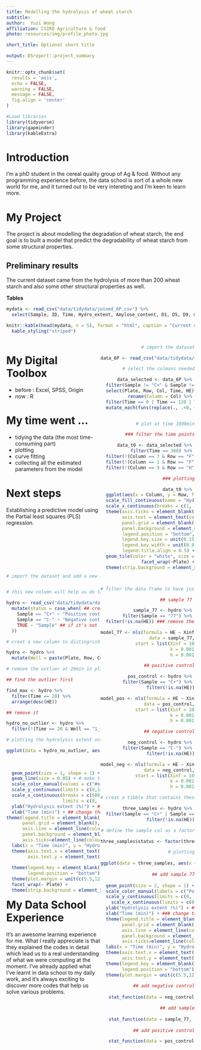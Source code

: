 ```yaml
---
title: Modelling the hydrolysis of wheat starch
subtitle: 
author:  Yuzi Wang
affiliation: CSIRO Agriculture & food
photo: resources/img/profile_photo.jpg

short_title: Optional short title

output: DSreport::project_summary
---
```

```r
knitr::opts_chunk$set(
  results = 'asis',
  echo = FALSE,
  warning = FALSE,
  message = FALSE,
  fig.align = 'center'
)

#Load libraries
library(tidyverse)
library(gapminder)
library(kableExtra)
```


# Introduction

I'm a phD student in the cereal quality group of Ag & food. Without any programming experience before, the data school is sort of a whole new world for me, and it turned out to be very intereting and I'm keen to learn more.

# My Project

The project is about modelling the degradation of wheat starch, the end goal is to built a model that predict the degradability of wheat starch from some structural properties.   

## Preliminary results

The current dataset came from the hydrolysis of more than 200 wheat starch and also some other structural properties as well. 

**Tables**
```r

mydata <- read_csv("data/tidydata/joined_6P.csv") %>% 
  select(Sample, ID, Time, Hydro_extent, Amylose_content, D1, D5, D9, mean_Peak, mean_Trough, mean_Final, mean_PastingTemp)

knitr::kable(head(mydata, n = 5), format = "html", caption = "Current dataset") %>% 
  kable_styling("striped")
```

<style> 
.column-left{float: left; width: 50%; text-align: left;}
.column-right{float: right;width: 50%;text-align: right}
</style>

<div class="column-left">

# My Digital Toolbox

* before : Excel, SPSS, Origin
* now : R 

# My time went ...

- tidying the data (the most time-consuming part)
- plotting
- curve fitting
- collecting all the estimated parameters from the model

# Next steps

Establishing a predictive model using the Partial least squares (PLS) regression.

</div>

<div class="column-right"> 

```r


# import the dataset

data_6P <- read_csv("data/tidydata/data_6P_cal_3nd.csv")

# select the colmuns needed

data_selected <- data_6P %>% 
  filter(Sample != "C+" & Sample != "C-") %>%  # remove the control samples 
  select(Plate, Row, Col, Time, HE) %>% 
  rename(Column = Col) %>% 
  filter(Time == 0 | Time == 120 | Time == 240 | Time == 360 | Time == 1440 |Time == 1800) %>% 
  mutate_each(funs(replace(., .<0, 0))) # replace the negtive values by 0


# plot at time 1800min

### filter the time points

data_t0 <- data_selected %>% 
  filter(Time == 360) %>% 
  filter(!(Column == 7 & Row == "F" & Plate == 6)) %>% # remove an "outlier"
  filter(!(Column == 1 & Row == "F" & Plate == 1)) %>% # remove an "outlier"
  filter(!(Column == 9 & Row == "H" & Plate == 6)) # remove an "outlier"

### plotting

data_t0 %>% 
  ggplot(aes(x = Column, y = Row, fill = HE)) + 
  scale_fill_continuous(name = "Hydrolysis extent", type = "viridis") +
  scale_x_continuous(breaks = c(1, 3, 5, 7, 9, 11)) +
  theme(axis.ticks = element_blank(),
        axis.text = element_text(color = "black"),
        panel.grid = element_blank(),
        panel.background = element_blank(),
        legend.position = "bottom",
        legend.key.size = unit(0.15, "cm"),
        legend.key.width = unit(0.8, "cm"),
        legend.title.align = 0.5) +
  geom_tile(color = "white", size = 0.1) +
  facet_wrap(~Plate) +
  theme(strip.background = element_blank())



```
</div>

<style> 
.column-left{float: left; width: 50%; text-align: left;}
.column-right{float: right;width: 50%;text-align: right}
</style>

<div class="column-left">
<br/> 
<br/> 
<br/> 
<br/> 
<br/> 

```r


# import the dataset and add a new colume


# this new column will help us do the plot

hydro <- read_csv("data/tidydata/data_6P_cal_3nd.csv")%>% 
  mutate(status = case_when( ## creat a new column to classify three different conditions
    Sample == "C+" ~ "Positive control", ## if the sample name is C+, give it pos_control
    Sample == "C-" ~ "Negative control", ## if the sample name is C-, give it neg_control
    TRUE ~ "Sample" ## if it's not the cases above, give it other
  )) 

# creat a new column to distingrish each sample 

hydro <- hydro %>% 
  mutate(Well = paste(Plate, Row, Col, sep = "_")) 

# remove the outlier at 20min in plate 1

## find the outlier first

find_max <- hydro %>% 
  filter(Time == 20) %>% 
  arrange(desc(HE))

## remove it

hydro_no_outlier <- hydro %>% 
  filter(!(Time == 20 & Well == "1_C_11"))

# plotting the hydrolysis extent overtime

ggplot(data = hydro_no_outlier, aes(x = Time, 
                                    y = HE,
                                    group = Well,
                                    color = status)) +
  geom_point(size = 1, shape = 1) + ## use hollow circles by "shape = 1"
  geom_line(size = 0.05) + # make the line thinner
  scale_color_manual(values = c("#e41a1c", "#4daf4a", "#377eb8")) +
  scale_y_continuous(limits = c(0,100), expand = c(0, 0)) + ## set the range of the y axis with no more expand
  scale_x_continuous(breaks = c(500, 1500),
                     limits = c(0, 1900), expand = c(0, 0)) +
  ylab("Hydrolysis extent (%)") + ## change the label for the y axis
  xlab("Time (min)") + ## change the name of the x axis
theme(legend.title = element_blank(),
      panel.grid = element_blank(),
      axis.line = element_line(colour = "black", size = 0.5),
      panel.background = element_blank(),
      axis.ticks=element_line(colour="black", size=.5)) +
  labs(x = "Time (min)", y = "Hydrolysis extent (%)") +
  theme(axis.text.x = element_text(color="black", size=10), 
        axis.text.y = element_text(color="black", size=10)) +
  
  theme(legend.key = element_blank(),
        legend.position = "bottom") +
  theme(plot.margin = unit(c(5.5,12,5.5,5.5), "pt")) + ## set the margin
  facet_wrap(~ Plate) +
  theme(strip.background = element_blank())
```

</div>

<div class="column-right">

```r


# filter the data frame to have just the sample 92

## sample 77 

sample_77 <- hydro %>% 
  filter(Sample == "77") %>% 
  filter(!is.na(HE)) ### remove the missing value

model_77 <- nls(formula = HE ~ Xinf*(1-exp(-k*Time**(1-h))), 
             data = sample_77,
             start = list(Xinf = 100,
                          k = 0.001,
                          h = 0.001)) ### the estimated Xinf is 72.8686, h is 0.0977, k is 0.0044

## positive control

pos_control <- hydro %>% 
  filter(Sample == "C+") %>% 
  filter(!is.na(HE))

model_pos <- nls(formula = HE ~ Xinf*(1-exp(-k*Time**(1-h))), 
             data = pos_control,
             start = list(Xinf = 100,
                          k = 0.001,
                          h = 0.001)) ### the estimated Xinf is 84.8588, h is -0.2282, k is 0.0016

## negative control

neg_control <- hydro %>% 
  filter(Sample == "C-") %>% 
  filter(!is.na(HE))

model_neg <- nls(formula = HE ~ Xinf*(1-exp(-k*Time**(1-h))), 
             data = neg_control,
             start = list(Xinf = 100,
                          k = 0.001,
                          h = 0.001)) ### the estimated Xinf is 55.3105, h is 0.1469, k is 0.0088

# creat a tibble that contains these three samples together

three_samples <- hydro %>% 
  filter(Sample == "C+" | Sample == "C-" | Sample == "77") %>% 
  filter(!is.na(HE))

# define the sample col as a factor

three_samples$status <- factor(three_samples$status, levels = c("", "Sample", "Negative control"))

# plotting
 
ggplot(data = three_samples, aes(x = Time, y = HE, alpha = 0.6, color = Sample)) +
  
  ## add sample 77
  
  geom_point(size = 2, shape = 1) + 
  scale_color_manual(labels = c("Positive control", "Sample","Negative control"), values = c("#fc8d62", "#66c2a5", "#8da0cb")) +
  scale_y_continuous(limits = c(0, 100), expand = c(0, 0)) +
    scale_x_continuous(limits = c(0, 2000), expand = c(0, 0)) +
  ylab("Hydrolysis extent (%)") + ### change the label for the y axis
  xlab("Time (min)") + ### change the name of the x axis
  theme(legend.title = element_blank(),
        panel.grid = element_blank(),
        axis.line = element_line(colour = "black", size = 0.5),
        panel.background = element_rect(fill = "white"),
        axis.ticks=element_line(colour="black", size=.5)) +
  labs(x = "Time (min)", y = "Hydrolysis extent (%)") +
  theme(axis.text.x = element_text(color="black", size=10), 
        axis.text.y = element_text(color="black", size=10)) +
  theme(legend.key = element_blank(),
        legend.position = "bottom") +
  theme(plot.margin = unit(c(5.5,12,5.5,5.5), "pt")) +
  
 ## add negative control
  
   stat_function(data = neg_control, fun = function(Time){55.3105*(1-exp(-0.0088*Time**(1-0.1469)))}, col = "#66c2a5", size = 0.7) +

  ## add sample
  
   stat_function(data = sample_77, fun = function(Time){72.8686*(1-exp(-0.0044*Time**(1-0.0977)))}, col = "#fc8d62", size = 0.7) +
  
  ## add positive control

   stat_function(data = pos_control, fun = function(Time){84.8588*(1-exp(-0.0016*Time**(1+0.2282)))}, col = "#8da0cb", size = 0.7) 
  
 
 
  
   

```

</div>


# My Data School Experience

It's an awesome learning experience for me. What I really appreciate is that they explained the codes in detail which lead us to a real understanding of what we were computing at the moment. I've already applied what I've learnt in data school to my daily work, and it's always exciting to discover more codes that help us solve various problems. 







